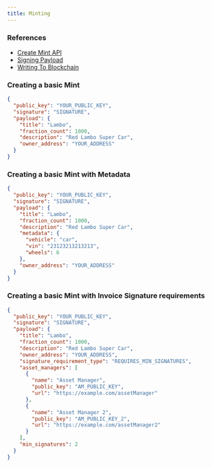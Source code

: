 ```yaml
---
title: Minting
---
```


### References
- [Create Mint API](/docs/api/mints/post)
- [Signing Payload](/docs/usage/signing/signing)
- [Writing To Blockchain](/docs/usage/blockchain/blockchain)

### Creating a basic Mint
```json
{
  "public_key": "YOUR_PUBLIC_KEY",
  "signature": "SIGNATURE",
  "payload": {
    "title": "Lambo",
    "fraction_count": 1000,
    "description": "Red Lambo Super Car",
    "owner_address": "YOUR_ADDRESS"
  }
}
```

### Creating a basic Mint with Metadata
```json
{
  "public_key": "YOUR_PUBLIC_KEY",
  "signature": "SIGNATURE",
  "payload": {
    "title": "Lambo",
    "fraction_count": 1000,
    "description": "Red Lambo Super Car",
    "metadata": {
      "vehicle": "car",
      "vin": "23123213213213",
      "wheels": 6
    },
    "owner_address": "YOUR_ADDRESS"
  }
}
```

### Creating a basic Mint with Invoice Signature requirements
```json
{
  "public_key": "YOUR_PUBLIC_KEY",
  "signature": "SIGNATURE",
  "payload": {
    "title": "Lambo",
    "fraction_count": 1000,
    "description": "Red Lambo Super Car",
    "owner_address": "YOUR_ADDRESS",
    "signature_requirement_type": "REQUIRES_MIN_SIGNATURES",
    "asset_managers": [
      {
        "name": "Asset Manager",
        "public_key": "AM_PUBLIC_KEY",
        "url": "https://example.com/assetManager"
      },
      {
        "name": "Asset Manager 2",
        "public_key": "AM_PUBLIC_KEY_2",
        "url": "https://example.com/assetManager2"
      }
    ],
    "min_signatures": 2
  }
}
```